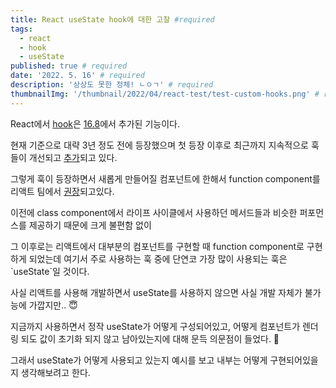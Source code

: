 ```yaml
---
title: React useState hook에 대한 고찰 #required
tags:
  - react
  - hook
  - useState
published: true # required
date: '2022. 5. 16' # required
description: '상상도 못한 정체! ㄴㅇㄱ' # required
thumbnailImg: '/thumbnail/2022/04/react-test/test-custom-hooks.png' # required
---
```


React에서 [hook](https://reactjs.org/docs/hooks-intro.html)은 [16.8](https://github.com/facebook/react/blob/main/CHANGELOG.md#1680-february-6-2019)에서 추가된 기능이다.

현재 기준으로 대략 3년 정도 전에 등장했으며 첫 등장 이후로 최근까지 지속적으로 훅들이 개선되고 [추가](https://github.com/reactjs/rfcs/tree/useevent/text)되고 있다.

그렇게 훅이 등장하면서 새롭게 만들어질 컴포넌트에 한해서 function component를 리액트 팀에서 [권장](https://ko.reactjs.org/docs/hooks-overview.html#but-what-is-a-hook)되고있다.

이전에 class component에서 라이프 사이클에서 사용하던 메서드들과 비슷한 퍼포먼스를 제공하기 때문에 크게 불편함 없이

그 이후로는 리액트에서 대부분의 컴포넌트를 구현할 때 function component로 구현하게 되었는데 여기서 주로 사용하는 훅 중에 단연코 가장 많이 사용되는 훅은 \`useState\`일 것이다.

사실 리액트를 사용해 개발하면서 useState를 사용하지 않으면 사실 개발 자체가 불가능에 가깝지만.. 😇

지금까지 사용하면서 정작 useState가 어떻게 구성되어있고, 어떻게 컴포넌트가 렌더링 되도 값이 초기화 되지 않고 남아있는지에 대해 문득 의문점이 들었다. 🤔

그래서 useState가 어떻게 사용되고 있는지 예시를 보고 내부는 어떻게 구현되어있을지 생각해보려고 한다.
